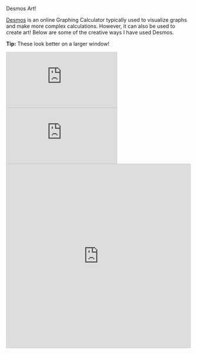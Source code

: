 ::: {.big-text}
Desmos Art!
:::

:::{.code-proj-desc}
[Desmos](https://www.desmos.com/) is an online Graphing Calculator typically used to visualize graphs and make more complex calculations. However, it can also be used to create art! Below are some of the creative ways I have used Desmos.

**Tip:** These look better on a larger window!
:::


::::: {.desmosCol}

```{=html}
<iframe src="https://www.desmos.com/calculator/e0embtfs0l?embed" style="border: 1px solid #ccc" frameborder=0></iframe>

```

```{=html}
<iframe src="https://www.desmos.com/calculator/zbxocymzel?embed"  style="border: 1px solid #ccc" frameborder=0></iframe>

```

```{=html}
<iframe src="https://www.desmos.com/calculator/sipv9ezohq?embed" width="500" height="500" style="border: 1px solid #ccc" frameborder=0></iframe>

```

:::::
